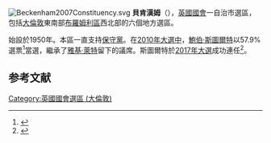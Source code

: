 [[File:Beckenham2007Constituency.svg|right]]
'''貝肯漢姆'''（{{lang-en|Beckenham}}），[[英國|英國]][[英國國會|國會]]一自治市選區，包括[[大倫敦|大倫敦]]東南部[[布羅姆利區|布羅姆利區]]西北部的六個地方選區。

始設於1950年。本區一直支持[[保守黨_(英國)|保守黨]]。在[[2010年英國大選|2010年大選中]]，[[鮑伯·斯圖爾特|鮑伯·斯圖爾特]]以57.9%選票<ref>{{cite news
|publisher=[[英國廣播公司|英國廣播公司]]
|date=2010年5月7日
|title=Election 2010/Constituency/Beckenham
|url=http://news.bbc.co.uk/1/shared/election2010/results/constituency/a22.stm
|accessdate=2010年10月15日
|archive-date=2017年8月23日
|archive-url=https://web.archive.org/web/20170823063705/http://news.bbc.co.uk/1/shared/election2010/results/constituency/a22.stm
|dead-url=no
}}</ref>當選，繼承了[[雅基·萊特|雅基·萊特]]留下的議席。斯圖爾特於[[2017年英國大選|2017年大選]]成功連任<ref>{{cite web |url=http://www.bbc.co.uk/news/politics/constituencies/E14000551 |title=Beckenham parliamentary constituency |work=BBC News |access-date=2017-11-21 |archive-date=2020-11-08 |archive-url=https://web.archive.org/web/20201108105619/https://www.bbc.co.uk/news/politics/constituencies/E14000551 |dead-url=no }}</ref>。

==参考文献==
<div class="references-small">
<references></references>
</div>

{{DEFAULTSORT:Beckenham (UK Parliament constituency)}}
{{英國國會選區 (倫敦)}}
[[Category:英國國會選區_(大倫敦)|Category:英國國會選區 (大倫敦)]]